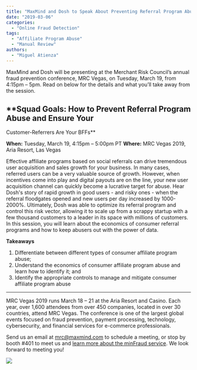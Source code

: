 ```yaml
---
title: "MaxMind and Dosh to Speak About Preventing Referral Program Abuse at MRC Vegas 2019"
date: "2019-03-06"
categories:
  - "Online Fraud Detection"
tags:
  - "Affiliate Program Abuse"
  - "Manual Review"
authors:
  - "Miguel Atienza"
---
```


MaxMind and Dosh will be presenting at the Merchant Risk Council’s annual fraud
prevention conference, MRC Vegas, on Tuesday, March 19, from 4:15pm – 5pm. Read
on below for the details and what you’ll take away from the session.

## **Squad Goals: How to Prevent Referral Program Abuse and Ensure Your
Customer-Referrers Are Your BFFs**

**When:** Tuesday, March 19, 4:15pm – 5:00pm PT
**Where:** MRC Vegas 2019, Aria Resort, Las Vegas

Effective affiliate programs based on social referrals can drive tremendous user
acquisition and sales growth for your business. In many cases, referred users
can be a very valuable source of growth. However, when incentives come into play
and digital payouts are on the line, your new user acquisition channel can
quickly become a lucrative target for abuse. Hear Dosh's story of rapid growth
in good users - and risky ones - when the referral floodgates opened and new
users per day increased by 1000-2000%. Ultimately, Dosh was able to optimize its
referral program and control this risk vector, allowing it to scale up from a
scrappy startup with a few thousand customers to a leader in its space with
millions of customers. In this session, you will learn about the economics of
consumer referral programs and how to keep abusers out with the power of data.

**Takeaways**

1. Differentiate between different types of consumer affiliate program abuse;
2. Understand the economics of consumer affiliate program abuse and learn how to
identify it; and
3. Identify the appropriate controls to manage and mitigate consumer affiliate
program abuse

* * *

MRC Vegas 2019 runs March 18 – 21 at the Aria Resort and Casino. Each year, over
1,600 attendees from over 450 companies, located in over 30 countries, attend
MRC Vegas. The conference is one of the largest global events focused on fraud
prevention, payment processing, technology, cybersecurity, and financial
services for e-commerce professionals.

Send us an email at [mrc@maxmind.com](mailto:mrc@maxmind.com) to schedule a
meeting, or stop by booth #401 to meet us and [learn more about the minFraud
service](https://www.maxmind.com/en/solutions/minfraud-services). We look
forward to meeting you!

![](images/brandedimages.php_-1024x205.jpeg)
